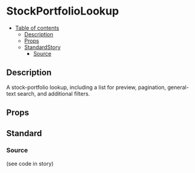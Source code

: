 
<Meta title="page-parts/stock-portfolio-lookup" component={StockPortfolioLookup} />

# StockPortfolioLookup

- [Table of contents](#stockportfoliolookup)
  * [Description](#description)
  * [Props](#props)
  * [StandardStory](#standardstory)
    + [Source](#source)

## Description
A stock-portfolio lookup, including a list for preview, pagination, general-text search, and
additional filters.

## Props
<Props of={StockPortfolioLookup} />

## Standard
<Preview>
	<Story name="standard">
		<StockPortfolioLookup onClickOpen={action("onClickOpen")} />
	</Story>
</Preview>

### Source
(see code in story)
